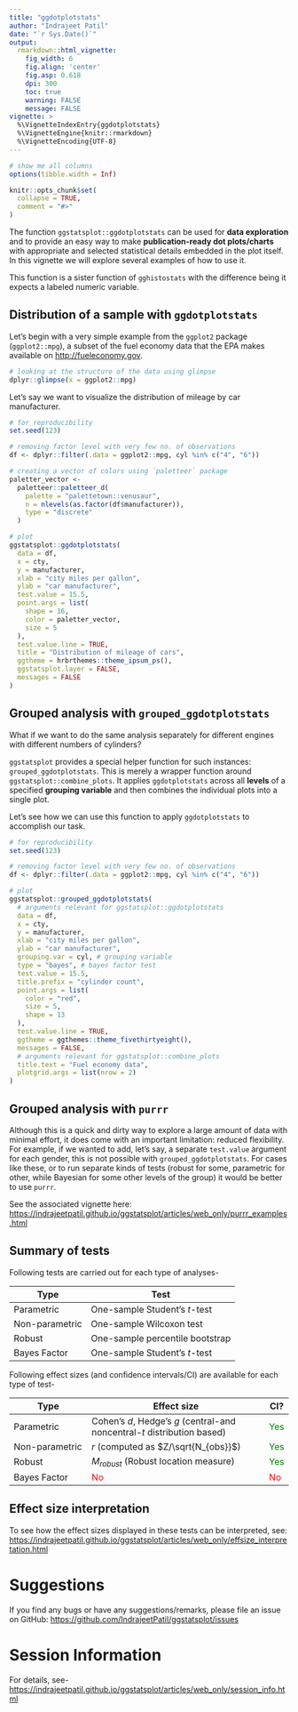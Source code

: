 ```yaml
---
title: "ggdotplotstats"
author: "Indrajeet Patil"
date: "`r Sys.Date()`"
output:
  rmarkdown::html_vignette:
    fig_width: 6
    fig.align: 'center'
    fig.asp: 0.618
    dpi: 300
    toc: true
    warning: FALSE
    message: FALSE
vignette: >
  %\VignetteIndexEntry{ggdotplotstats}
  %\VignetteEngine{knitr::rmarkdown}
  %\VignetteEncoding{UTF-8}
---
```


```r
# show me all columns
options(tibble.width = Inf)

knitr::opts_chunk$set(
  collapse = TRUE,
  comment = "#>"
)
```

The function `ggstatsplot::ggdotplotstats` can be used for **data exploration**
and to provide an easy way to make **publication-ready dot plots/charts** with
appropriate and selected statistical details embedded in the plot itself. In
this vignette we will explore several examples of how to use it.

This function is a sister function of `gghistostats` with the difference being
it expects a labeled numeric variable.

## Distribution of a sample with `ggdotplotstats`

Let's begin with a very simple example from the `ggplot2` package
(`ggplot2::mpg`), a subset of the fuel economy data that the EPA makes available
on <http://fueleconomy.gov>.

```r
# looking at the structure of the data using glimpse
dplyr::glimpse(x = ggplot2::mpg)
```

Let's say we want to visualize the distribution of mileage by car manufacturer. 

```r
# for reproducibility
set.seed(123)

# removing factor level with very few no. of observations
df <- dplyr::filter(.data = ggplot2::mpg, cyl %in% c("4", "6"))

# creating a vector of colors using `paletteer` package
paletter_vector <-
  paletteer::paletteer_d(
    palette = "palettetown::venusaur",
    n = nlevels(as.factor(df$manufacturer)),
    type = "discrete"
  )

# plot
ggstatsplot::ggdotplotstats(
  data = df,
  x = cty,
  y = manufacturer,
  xlab = "city miles per gallon",
  ylab = "car manufacturer",
  test.value = 15.5,
  point.args = list(
    shape = 16,
    color = paletter_vector,
    size = 5
  ),
  test.value.line = TRUE,
  title = "Distribution of mileage of cars",
  ggtheme = hrbrthemes::theme_ipsum_ps(),
  ggstatsplot.layer = FALSE,
  messages = FALSE
)
```

## Grouped analysis with `grouped_ggdotplotstats`

What if we want to do the same analysis separately for different engines with
different numbers of cylinders?

`ggstatsplot` provides a special helper function for such instances:
`grouped_ggdotplotstats`. This is merely a wrapper function around
`ggstatsplot::combine_plots`. It applies `ggdotplotstats` across all **levels** of
a specified **grouping variable** and then combines the individual plots into a
single plot. 

Let's see how we can use this function to apply `ggdotplotstats` to accomplish our
task. 

```r
# for reproducibility
set.seed(123)

# removing factor level with very few no. of observations
df <- dplyr::filter(.data = ggplot2::mpg, cyl %in% c("4", "6"))

# plot
ggstatsplot::grouped_ggdotplotstats(
  # arguments relevant for ggstatsplot::ggdotplotstats
  data = df,
  x = cty,
  y = manufacturer,
  xlab = "city miles per gallon",
  ylab = "car manufacturer",
  grouping.var = cyl, # grouping variable
  type = "bayes", # bayes factor test
  test.value = 15.5,
  title.prefix = "cylinder count",
  point.args = list(
    color = "red",
    size = 5,
    shape = 13
  ),
  test.value.line = TRUE,
  ggtheme = ggthemes::theme_fivethirtyeight(),
  messages = FALSE,
  # arguments relevant for ggstatsplot::combine_plots
  title.text = "Fuel economy data",
  plotgrid.args = list(nrow = 2)
)
```

## Grouped analysis with `purrr`

Although this is a quick and dirty way to explore a large amount of data with
minimal effort, it does come with an important limitation: reduced flexibility.
For example, if we wanted to add, let's say, a separate `test.value` argument
for each gender, this is not possible with `grouped_ggdotplotstats`. For cases
like these, or to run separate  kinds of tests (robust for some, parametric for
other, while Bayesian for some other levels of the group) it would be better to
use `purrr`.   

See the associated vignette here:
<https://indrajeetpatil.github.io/ggstatsplot/articles/web_only/purrr_examples.html>

## Summary of tests

Following tests are carried out for each type of analyses-

Type | Test
------------------ | -------------------------
Parametric | One-sample Student's *t*-test
Non-parametric | One-sample Wilcoxon test 
Robust | One-sample percentile bootstrap
Bayes Factor | One-sample Student's *t*-test

Following effect sizes (and confidence intervals/CI) are available for each type
of test-

Type | Effect size | CI?
----------- | ------------------------- | --- 
Parametric | Cohen's *d*, Hedge's *g* (central-and noncentral-*t* distribution based) | <font color="green">Yes<font>
Non-parametric | *r* (computed as $Z/\sqrt{N_{obs}}$) | <font color="green">Yes<font>
Robust | $M_{robust}$ (Robust location measure) | <font color="green">Yes<font>
Bayes Factor | <font color="red">No<font> | <font color="red">No<font>


## Effect size interpretation

To see how the effect sizes displayed in these tests can be interpreted, see:
<https://indrajeetpatil.github.io/ggstatsplot/articles/web_only/effsize_interpretation.html>

# Suggestions

If you find any bugs or have any suggestions/remarks, please file an issue on GitHub: 
<https://github.com/IndrajeetPatil/ggstatsplot/issues>

# Session Information

For details, see-
<https://indrajeetpatil.github.io/ggstatsplot/articles/web_only/session_info.html>
